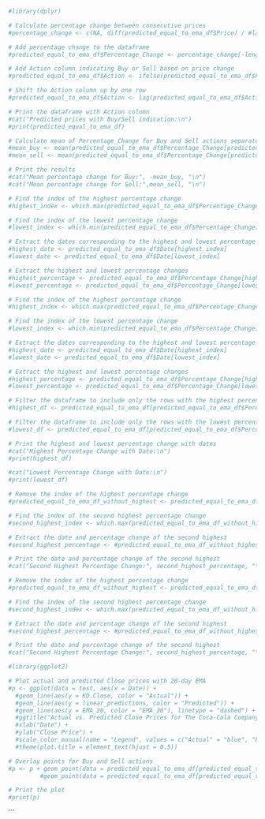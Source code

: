 ```{r}

#library(dplyr)

# Calculate percentage change between consecutive prices
#percentage_change <- c(NA, diff(predicted_equal_to_ema_df$Price) / #lag(predicted_equal_to_ema_df$Price) * 100)

# Add percentage change to the dataframe
#predicted_equal_to_ema_df$Percentage_Change <- percentage_change[-length(percentage_change)]

# Add Action column indicating Buy or Sell based on price change
#predicted_equal_to_ema_df$Action <- ifelse(predicted_equal_to_ema_df$Percentage_Change > 0, "Buy", "Sell")

# Shift the Action column up by one row
#predicted_equal_to_ema_df$Action <- lag(predicted_equal_to_ema_df$Action)

# Print the dataframe with Action column
#cat("Predicted prices with Buy/Sell indication:\n")
#print(predicted_equal_to_ema_df)
```
```{r}
# Calculate mean of Percentage_Change for Buy and Sell actions separately
#mean_buy <- mean(predicted_equal_to_ema_df$Percentage_Change[predicted_equal_to_ema_df$Action == "Buy"], na.rm = TRUE)
#mean_sell <- mean(predicted_equal_to_ema_df$Percentage_Change[predicted_equal_to_ema_df$Action == "Sell"], na.rm = TRUE)

# Print the results
#cat("Mean percentage change for Buy:", -mean_buy, "\n")
#cat("Mean percentage change for Sell:",mean_sell, "\n")
```


```{r}
# Find the index of the highest percentage change
#highest_index <- which.max(predicted_equal_to_ema_df$Percentage_Change)

# Find the index of the lowest percentage change
#lowest_index <- which.min(predicted_equal_to_ema_df$Percentage_Change)

# Extract the dates corresponding to the highest and lowest percentage changes
#highest_date <- predicted_equal_to_ema_df$Date[highest_index]
#lowest_date <- predicted_equal_to_ema_df$Date[lowest_index]

# Extract the highest and lowest percentage changes
#highest_percentage <- predicted_equal_to_ema_df$Percentage_Change[highest_index]
#lowest_percentage <- predicted_equal_to_ema_df$Percentage_Change[lowest_index]
```

```{r}
# Find the index of the highest percentage change
#highest_index <- which.max(predicted_equal_to_ema_df$Percentage_Change)

# Find the index of the lowest percentage change
#lowest_index <- which.min(predicted_equal_to_ema_df$Percentage_Change)

# Extract the dates corresponding to the highest and lowest percentage changes
#highest_date <- predicted_equal_to_ema_df$Date[highest_index]
#lowest_date <- predicted_equal_to_ema_df$Date[lowest_index]

# Extract the highest and lowest percentage changes
#highest_percentage <- predicted_equal_to_ema_df$Percentage_Change[highest_index]
#lowest_percentage <- predicted_equal_to_ema_df$Percentage_Change[lowest_index]
```

```{r}
# Filter the dataframe to include only the rows with the highest percentage change
#highest_df <- predicted_equal_to_ema_df[predicted_equal_to_ema_df$Percentage_Change == #highest_percentage, c("Date", "Percentage_Change")]

# Filter the dataframe to include only the rows with the lowest percentage change
#lowest_df <- predicted_equal_to_ema_df[predicted_equal_to_ema_df$Percentage_Change == #lowest_percentage, c("Date", "Percentage_Change")]

# Print the highest and lowest percentage change with dates
#cat("Highest Percentage Change with Date:\n")
#print(highest_df)

#cat("Lowest Percentage Change with Date:\n")
#print(lowest_df)

```
```{r}
# Remove the index of the highest percentage change
#predicted_equal_to_ema_df_without_highest <- predicted_equal_to_ema_df[lowest_percentage, ]

# Find the index of the second highest percentage change
#second_highest_index <- which.max(predicted_equal_to_ema_df_without_highest$Percentage_Change)

# Extract the date and percentage change of the second highest
#second_highest_percentage <- #predicted_equal_to_ema_df_without_highest$Percentage_Change[second_highest_index]

# Print the date and percentage change of the second highest
#cat("Second Highest Percentage Change:", second_highest_percentage, "\n")
```
```{r}
# Remove the index of the highest percentage change
#predicted_equal_to_ema_df_without_highest <- predicted_equal_to_ema_df[-highest_index, ]

# Find the index of the second highest percentage change
#second_highest_index <- which.max(predicted_equal_to_ema_df_without_highest$Percentage_Change)

# Extract the date and percentage change of the second highest
#second_highest_percentage <- #predicted_equal_to_ema_df_without_highest$Percentage_Change[second_highest_index]

# Print the date and percentage change of the second highest
#cat("Second Highest Percentage Change:", second_highest_percentage, "\n")
```






```{r}
#library(ggplot2)

# Plot actual and predicted Close prices with 20-day EMA
#p <- ggplot(data = test, aes(x = Date)) +
  #geom_line(aes(y = KO.Close, color = "Actual")) +
  #geom_line(aes(y = linear_predictions, color = "Predicted")) +
  #geom_line(aes(y = EMA_20, color = "EMA_20"), linetype = "dashed") +
  #ggtitle("Actual vs. Predicted Close Prices for The Coca-Cola Company with 20-day EMA") +
  #xlab("Date") +
  #ylab("Close Price") +
  #scale_color_manual(name = "Legend", values = c("Actual" = "blue", "Predicted" = "red", "EMA_20" = "green")) +
  #theme(plot.title = element_text(hjust = 0.5))

# Overlay points for Buy and Sell actions
#p <- p + geom_point(data = predicted_equal_to_ema_df[predicted_equal_to_ema_df$Action == "Buy", ], aes(x = Date, y = Price), color = "green", size = 3, shape = 17) +
         #geom_point(data = predicted_equal_to_ema_df[predicted_equal_to_ema_df$Action == "Sell", ], #aes(x = Date, y = Price), color = "red", size = 3, shape = 19)

# Print the plot
#print(p)
```


```

